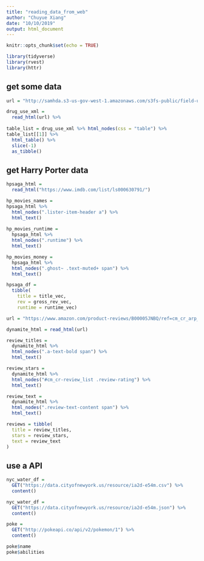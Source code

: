 ```yaml
---
title: "reading_data_from_web"
author: "Chuyue Xiang"
date: "10/10/2019"
output: html_document
---
```


```r
knitr::opts_chunk$set(echo = TRUE)
```

```r
library(tidyverse)
library(rvest)
library(httr)
```

## get some data

```r
url = "http://samhda.s3-us-gov-west-1.amazonaws.com/s3fs-public/field-uploads/2k15StateFiles/NSDUHsaeShortTermCHG2015.htm"

drug_use_xml = 
  read_html(url) %>%
  
table_list = drug_use_xml %>% html_nodes(css = "table") %>%
table_list[[1]] %>%
  html_table() %>%
  slice(-1)
  as_tibble()
```

## get Harry Porter data

```r
hpsaga_html = 
  read_html("https://www.imdb.com/list/ls000630791/")
```

```r
hp_movies_names = 
hpsaga_html %>%
  html_nodes(".lister-item-header a") %>%
  html_text()
  
hp_movies_runtime = 
  hpsaga_html %>%
  html_nodes(".runtime") %>%
  html_text()

hp_movies_money = 
  hpsaga_html %>%
  html_nodes(".ghost~ .text-muted+ span") %>%
  html_text()

hpsaga_df = 
  tibble(
    title = title_vec,
    rev = gross_rev_vec,
    runtime = runtime_vec)
```



```r
url = "https://www.amazon.com/product-reviews/B00005JNBQ/ref=cm_cr_arp_d_viewopt_rvwer?ie=UTF8&reviewerType=avp_only_reviews&sortBy=recent&pageNumber=1"

dynamite_html = read_html(url)

review_titles = 
  dynamite_html %>%
  html_nodes(".a-text-bold span") %>%
  html_text()

review_stars = 
  dynamite_html %>%
  html_nodes("#cm_cr-review_list .review-rating") %>%
  html_text()

review_text = 
  dynamite_html %>%
  html_nodes(".review-text-content span") %>%
  html_text()

reviews = tibble(
  title = review_titles,
  stars = review_stars,
  text = review_text
)
```

## use a API

```r
nyc_water_df = 
  GET("https://data.cityofnewyork.us/resource/ia2d-e54m.csv") %>%
  content()
```

```r
nyc_water_df = 
  GET("https://data.cityofnewyork.us/resource/ia2d-e54m.json") %>%
  content()
```

```r
poke = 
  GET("http://pokeapi.co/api/v2/pokemon/1") %>%
  content()

poke$name
poke$abilities
```

